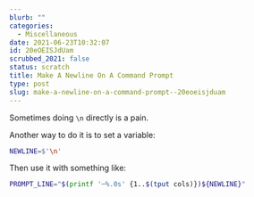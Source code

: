 ```yaml
---
blurb: ""
categories:
  - Miscellaneous
date: 2021-06-23T10:32:07
id: 20eOEISJdUam
scrubbed_2021: false
status: scratch
title: Make A Newline On A Command Prompt
type: post
slug: make-a-newline-on-a-command-prompt--20eoeisjduam
---
```


Sometimes doing `\n` directly is a pain. 

Another way to do it is to set a variable:

```bash
NEWLINE=$'\n'
```

Then use it with something like:

```bash
PROMPT_LINE="$(printf '─%.0s' {1..$(tput cols)})${NEWLINE}"
```